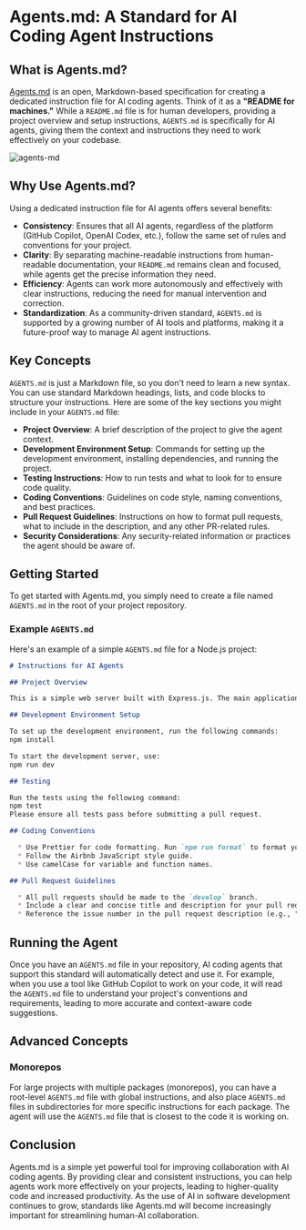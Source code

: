 # Agents.md: A Standard for AI Coding Agent Instructions

## What is Agents.md?

[Agents.md](https://agents.md/) is an open, Markdown-based specification for creating a dedicated instruction file for AI coding agents. Think of it as a **"README for machines."** While a `README.md` file is for human developers, providing a project overview and setup instructions, `AGENTS.md` is specifically for AI agents, giving them the context and instructions they need to work effectively on your codebase.

![agents-md](/products/agentsmd.jpg)
## Why Use Agents.md?

Using a dedicated instruction file for AI agents offers several benefits:

  * **Consistency**: Ensures that all AI agents, regardless of the platform (GitHub Copilot, OpenAI Codex, etc.), follow the same set of rules and conventions for your project.
  * **Clarity**: By separating machine-readable instructions from human-readable documentation, your `README.md` remains clean and focused, while agents get the precise information they need.
  * **Efficiency**: Agents can work more autonomously and effectively with clear instructions, reducing the need for manual intervention and correction.
  * **Standardization**: As a community-driven standard, `AGENTS.md` is supported by a growing number of AI tools and platforms, making it a future-proof way to manage AI agent instructions.

## Key Concepts

`AGENTS.md` is just a Markdown file, so you don't need to learn a new syntax. You can use standard Markdown headings, lists, and code blocks to structure your instructions. Here are some of the key sections you might include in your `AGENTS.md` file:

  * **Project Overview**: A brief description of the project to give the agent context.
  * **Development Environment Setup**: Commands for setting up the development environment, installing dependencies, and running the project.
  * **Testing Instructions**: How to run tests and what to look for to ensure code quality.
  * **Coding Conventions**: Guidelines on code style, naming conventions, and best practices.
  * **Pull Request Guidelines**: Instructions on how to format pull requests, what to include in the description, and any other PR-related rules.
  * **Security Considerations**: Any security-related information or practices the agent should be aware of.

## Getting Started

To get started with Agents.md, you simply need to create a file named `AGENTS.md` in the root of your project repository.

### Example `AGENTS.md`

Here's an example of a simple `AGENTS.md` file for a Node.js project:

```markdown
# Instructions for AI Agents

## Project Overview

This is a simple web server built with Express.js. The main application logic is in `src/index.js`, and tests are in the `src/` directory.

## Development Environment Setup

To set up the development environment, run the following commands:
npm install

To start the development server, use:
npm run dev

## Testing

Run the tests using the following command:
npm test
Please ensure all tests pass before submitting a pull request.

## Coding Conventions

  * Use Prettier for code formatting. Run `npm run format` to format your code.
  * Follow the Airbnb JavaScript style guide.
  * Use camelCase for variable and function names.

## Pull Request Guidelines

  * All pull requests should be made to the `develop` branch.
  * Include a clear and concise title and description for your pull request.
  * Reference the issue number in the pull request description (e.g., "Closes \#123").
```

## Running the Agent

Once you have an `AGENTS.md` file in your repository, AI coding agents that support this standard will automatically detect and use it. For example, when you use a tool like GitHub Copilot to work on your code, it will read the `AGENTS.md` file to understand your project's conventions and requirements, leading to more accurate and context-aware code suggestions.

## Advanced Concepts

### Monorepos

For large projects with multiple packages (monorepos), you can have a root-level `AGENTS.md` file with global instructions, and also place `AGENTS.md` files in subdirectories for more specific instructions for each package. The agent will use the `AGENTS.md` file that is closest to the code it is working on.

## Conclusion

Agents.md is a simple yet powerful tool for improving collaboration with AI coding agents. By providing clear and consistent instructions, you can help agents work more effectively on your projects, leading to higher-quality code and increased productivity. As the use of AI in software development continues to grow, standards like Agents.md will become increasingly important for streamlining human-AI collaboration.
